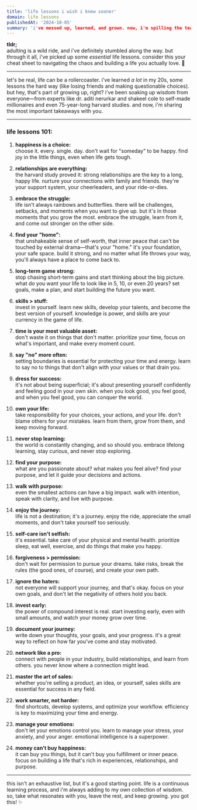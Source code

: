 ```yaml
---
title: 'life lessons i wish i knew sooner'
domain: life lessons
publishedAt: '2024-10-05'
summary: 'i've messed up, learned, and grown. now, i'm spilling the tea on the life lessons i wish i'd known sooner. this is your cheat sheet to a happier, more fulfilling life. ✨'
---
```


**tldr;**  
adulting is a wild ride, and i've definitely stumbled along the way. but through it all, i've picked up some *essential* life lessons. consider this your cheat sheet to navigating the chaos and building a life you actually love. 💖

---

let's be real, life can be a rollercoaster. i've learned *a lot* in my 20s, some lessons the hard way (like losing friends and making questionable choices). but hey, that's part of growing up, right?  i've been soaking up wisdom from everyone—from experts like dr. aditi nerurkar and shakeel cole to self-made millionaires and even 75-year-long harvard studies. and now, i'm sharing the most important takeaways with you.

---

### life lessons 101:

1. **happiness is a choice:**  
   choose it. every. single. day. don't wait for "someday" to be happy. find joy in the little things, even when life gets tough.

2. **relationships are everything:**  
   the harvard study proved it: strong relationships are the key to a long, happy life. nurture your connections with family and friends. they're your support system, your cheerleaders, and your ride-or-dies.

3. **embrace the struggle:**  
   life isn't always rainbows and butterflies. there will be challenges, setbacks, and moments when you want to give up. but it's in those moments that you grow the most. embrace the struggle, learn from it, and come out stronger on the other side.

4. **find your "home":**  
   that unshakeable sense of self-worth, that inner peace that can't be touched by external drama—that's your "home." it's your foundation, your safe space. build it strong, and no matter what life throws your way, you'll always have a place to come back to.

5. **long-term game strong:**  
   stop chasing short-term gains and start thinking about the big picture. what do you want your life to look like in 5, 10, or even 20 years? set goals, make a plan, and start building the future you want.

6. **skills > stuff:**  
   invest in yourself. learn new skills, develop your talents, and become the best version of yourself. knowledge is power, and skills are your currency in the game of life.

7. **time is your most valuable asset:**  
   don't waste it on things that don't matter. prioritize your time, focus on what's important, and make every moment count.

8. **say "no" more often:**  
   setting boundaries is essential for protecting your time and energy. learn to say no to things that don't align with your values or that drain you.

9. **dress for success:**  
   it's not about being superficial; it's about presenting yourself confidently and feeling good in your own skin. when you look good, you feel good, and when you feel good, you can conquer the world.

10. **own your life:**  
   take responsibility for your choices, your actions, and your life. don't blame others for your mistakes. learn from them, grow from them, and keep moving forward.

11. **never stop learning:**  
   the world is constantly changing, and so should you. embrace lifelong learning, stay curious, and never stop exploring.

12. **find your purpose:**  
   what are you passionate about? what makes you feel alive? find your purpose, and let it guide your decisions and actions.

13. **walk with purpose:**  
   even the smallest actions can have a big impact. walk with intention, speak with clarity, and live with purpose.

14. **enjoy the journey:**  
   life is not a destination; it's a journey. enjoy the ride, appreciate the small moments, and don't take yourself too seriously.

15. **self-care isn't selfish:**  
   it's essential. take care of your physical and mental health. prioritize sleep, eat well, exercise, and do things that make you happy.

16. **forgiveness > permission:**  
   don't wait for permission to pursue your dreams. take risks, break the rules (the good ones, of course), and create your own path.

17. **ignore the haters:**  
   not everyone will support your journey, and that's okay. focus on your own goals, and don't let the negativity of others hold you back.

18. **invest early:**  
   the power of compound interest is real. start investing early, even with small amounts, and watch your money grow over time.

19. **document your journey:**  
   write down your thoughts, your goals, and your progress. it's a great way to reflect on how far you've come and stay motivated.

20. **network like a pro:**  
   connect with people in your industry, build relationships, and learn from others. you never know where a connection might lead.

21. **master the art of sales:**  
   whether you're selling a product, an idea, or yourself, sales skills are essential for success in any field.

22. **work smarter, not harder:**  
   find shortcuts, develop systems, and optimize your workflow. efficiency is key to maximizing your time and energy.

23. **manage your emotions:**  
   don't let your emotions control you. learn to manage your stress, your anxiety, and your anger. emotional intelligence is a superpower.

24. **money can't buy happiness:**  
   it can buy you things, but it can't buy you fulfillment or inner peace. focus on building a life that's rich in experiences, relationships, and purpose.

---

this isn't an exhaustive list, but it's a good starting point.  life is a continuous learning process, and i'm always adding to my own collection of wisdom.  so, take what resonates with you, leave the rest, and keep growing. you got this! ✨